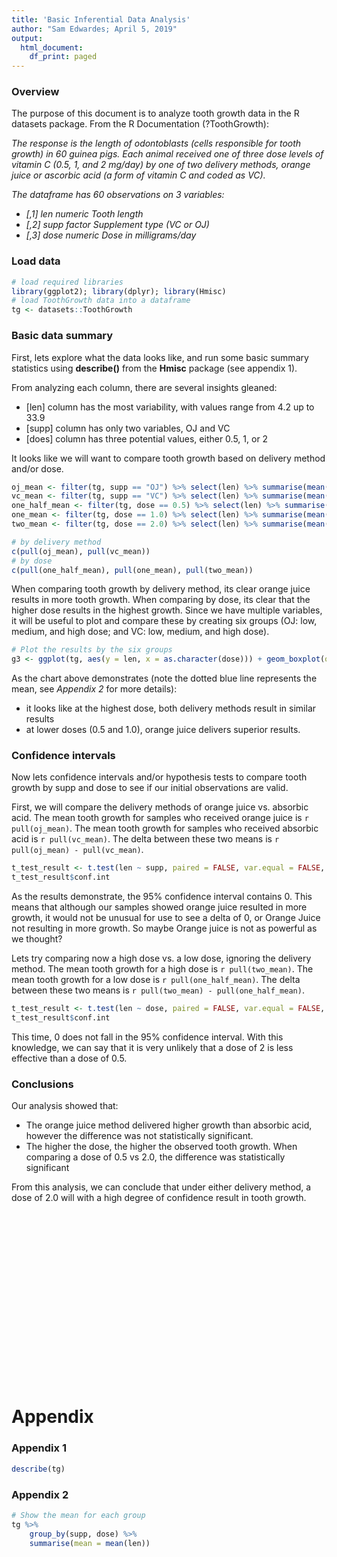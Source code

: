 ```yaml
---
title: 'Basic Inferential Data Analysis'
author: "Sam Edwardes; April 5, 2019"
output:
  html_document:
    df_print: paged
---
```

### Overview
The purpose of this document is to analyze tooth growth data in the R datasets package. From the R Documentation (?ToothGrowth):

*The response is the length of odontoblasts (cells responsible for tooth growth) in 60 guinea pigs. Each animal received one of three dose levels of vitamin C (0.5, 1, and 2 mg/day) by one of two delivery methods, orange juice or ascorbic acid (a form of vitamin C and coded as VC).*

*The dataframe has 60 observations on 3 variables:*

- *[,1]	 len	 numeric	 Tooth length*
- *[,2]	 supp	 factor	 Supplement type (VC or OJ)*
- *[,3]	 dose	 numeric	 Dose in milligrams/day*

### Load data
```r
# load required libraries
library(ggplot2); library(dplyr); library(Hmisc)
# load ToothGrowth data into a dataframe
tg <- datasets::ToothGrowth
```

### Basic data summary
First, lets explore what the data looks like, and run some basic summary statistics using **describe()** from the **Hmisc** package (see appendix 1).

From analyzing each column, there are several insights gleaned:

- [len] column has the most variability, with values range from 4.2 up to 33.9
- [supp] column has only two variables, OJ and VC
- [does] column has three potential values, either 0.5, 1, or 2

It looks like we will want to compare tooth growth based on delivery method and/or dose.
```r
oj_mean <- filter(tg, supp == "OJ") %>% select(len) %>% summarise(mean(len))
vc_mean <- filter(tg, supp == "VC") %>% select(len) %>% summarise(mean(len))
one_half_mean <- filter(tg, dose == 0.5) %>% select(len) %>% summarise(mean(len))
one_mean <- filter(tg, dose == 1.0) %>% select(len) %>% summarise(mean(len))
two_mean <- filter(tg, dose == 2.0) %>% select(len) %>% summarise(mean(len))

# by delivery method
c(pull(oj_mean), pull(vc_mean))
# by dose
c(pull(one_half_mean), pull(one_mean), pull(two_mean))
```
When comparing tooth growth by delivery method, its clear orange juice results in more tooth growth. When comparing by dose, its clear that the higher dose results in the highest growth. Since we have multiple variables, it will be useful to plot and compare these by creating six groups (OJ: low, medium, and high dose; and VC: low, medium, and high dose).
```r
# Plot the results by the six groups
g3 <- ggplot(tg, aes(y = len, x = as.character(dose))) + geom_boxplot(outlier.shape = NA, width = 0.3) + stat_summary(aes(ymax = ..y.., ymin = ..y..),fun.y = mean, color='blue', geom="errorbar", linetype = "dashed") + geom_point(alpha = 0.2, size = 3) + labs(title = "Tooth growth comparing dose and delivery methods", x = "dose") + facet_grid(.~supp); g3
```

As the chart above demonstrates (note the dotted blue line represents the mean, see *Appendix 2* for more details):

- it looks like at the highest dose, both delivery methods result in similar results
- at lower doses (0.5 and 1.0), orange juice delivers superior results.

### Confidence intervals
Now lets confidence intervals and/or hypothesis tests to compare tooth growth by supp and dose to see if our initial observations are valid.

First, we will compare the delivery methods of orange juice vs. absorbic acid. The mean tooth growth for samples who received orange juice is `r pull(oj_mean)`. The mean tooth growth for samples who received absorbic acid is `r pull(vc_mean)`. The delta between these two means is `r pull(oj_mean) - pull(vc_mean)`.

```r
t_test_result <- t.test(len ~ supp, paired = FALSE, var.equal = FALSE, data = tg)
t_test_result$conf.int
```

As the results demonstrate, the 95% confidence interval contains 0. This means that although our samples showed orange juice resulted in more growth, it would not be unusual for use to see a delta of 0, or Orange Juice not resulting in more growth. So maybe Orange juice is not as powerful as we thought?

Lets try comparing now a high dose vs. a low dose, ignoring the delivery method. The mean tooth growth for a high dose is `r pull(two_mean)`. The mean tooth growth for a low dose is `r pull(one_half_mean)`. The delta between these two means is `r pull(two_mean) - pull(one_half_mean)`.
```r
t_test_result <- t.test(len ~ dose, paired = FALSE, var.equal = FALSE, data = tg[tg$dose == 0.5 | tg$dose ==2,])
t_test_result$conf.int
```

This time, 0 does not fall in the 95% confidence interval. With this knowledge, we can say that it is very unlikely that a dose of 2 is less effective than a dose of 0.5.

### Conclusions
Our analysis showed that:

- The orange juice method delivered higher growth than absorbic acid, however the difference was not statistically significant.
- The higher the dose, the higher the observed tooth growth. When comparing a dose of 0.5 vs 2.0, the difference was statistically significant

From this analysis, we can conclude that under either delivery method, a dose of 2.0 will with a high degree of confidence result in tooth growth.

\
\
\
\
\
\
\
\
\
\
\
\
\
\
\
\

# Appendix
### Appendix 1
```r
describe(tg)
```

### Appendix 2
```r
# Show the mean for each group
tg %>%
    group_by(supp, dose) %>%
    summarise(mean = mean(len))
```


